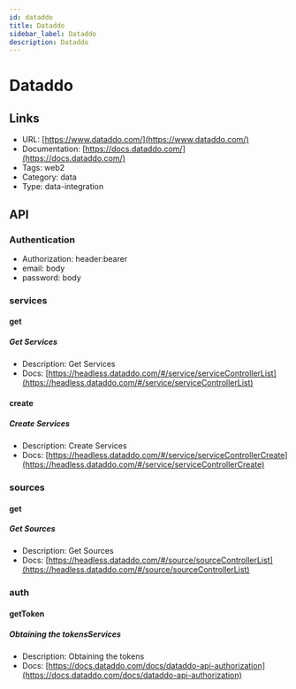 ```yaml
---
id: dataddo
title: Dataddo
sidebar_label: Dataddo
description: Dataddo
---
```


# Dataddo

## Links

* URL: [https://www.dataddo.com/](https://www.dataddo.com/)
* Documentation: [https://docs.dataddo.com/](https://docs.dataddo.com/)
* Tags: web2
* Category: data
* Type: data-integration

## API

### Authentication

* Authorization: header:bearer
* email: body
* password: body

### services

#### get

##### Get Services

* Description: Get Services
* Docs: [https://headless.dataddo.com/#/service/serviceControllerList](https://headless.dataddo.com/#/service/serviceControllerList)

#### create

##### Create Services

* Description: Create Services
* Docs: [https://headless.dataddo.com/#/service/serviceControllerCreate](https://headless.dataddo.com/#/service/serviceControllerCreate)

### sources

#### get

##### Get Sources

* Description: Get Sources
* Docs: [https://headless.dataddo.com/#/source/sourceControllerList](https://headless.dataddo.com/#/source/sourceControllerList)

### auth

#### getToken

##### Obtaining the tokensServices

* Description: Obtaining the tokens
* Docs: [https://docs.dataddo.com/docs/dataddo-api-authorization](https://docs.dataddo.com/docs/dataddo-api-authorization)
